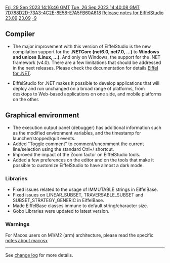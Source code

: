[[Property:modification_date|Fri, 29 Sep 2023 14:16:46 GMT]]
[[Property:publication_date|Tue, 26 Sep 2023 14:40:08 GMT]]
[[Property:uuid|7D788D2D-73A3-4C2E-8E58-E7A5FB60A618]]
[[Property:title|Release notes for EiffelStudio 23.09]]
[[Property:link_title|23.09]]
[[Property:weight|-9]]

==Compiler==
* The major improvement with this version of EiffelStudio is the new compilation support for the '''.NETCore (net6.0, net7.0, ...)''' to '''Windows and unices (Linux, ...)'''. And only on Windows, the support for the  .NET framework (v4.0). There are a few limitations that should be addressed in the next releases. Please check the documentation for details [https://www.eiffel.org/doc/version/23.09/uuid/fe8a6a7d-4590-0db2-d59a-307082b18ecc Eiffel for .NET].

* EiffelStudio for .NET makes it possible to develop applications that will deploy and run unchanged on a broad range of platforms, from desktops to Web-based applications on one side, and mobile platforms on the other.

==Graphical environment==
* The execution output panel (debugger) has additional information such as the modified environment variables, and the timestamp for launcher/stopped/quit events.
* Added "Toggle comment" to comment/uncomment the current line/selection using the standard Ctrl+/ shortcut.
* Improved the impact of the Zoom factor on EiffelStudio tools.
* Added a few preferences on the editor and on the tools that make it possible to customize EiffelStudio to have almost a dark mode.

===Libraries===
* Fixed issues related to the usage of IMMUTABLE strings in EiffelBase.
* Fixed issues on LINEAR_SUBSET, TRAVERSABLE_SUBSET and SUBSET_STRATEGY_GENERIC in EiffelBase.
* Made EiffelBase classes immune to default string/character size.
* Gobo Libraries were updated to latest version.

===Warnings===
For Macos users on M1/M2 (arm) architecture, please read the specific [[Release notes for EiffelStudio 22.12 - macosx|notes about macosx]]
----

See [https://dev.eiffel.com/EiffelStudio_23.09_Releases change log] for more details.
